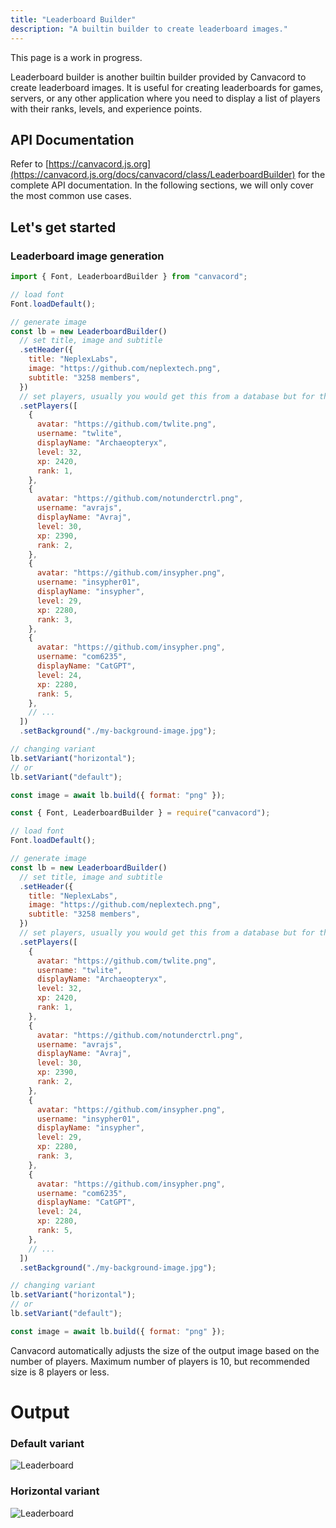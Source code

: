 ```yaml
---
title: "Leaderboard Builder"
description: "A builtin builder to create leaderboard images."
---
```


<Note>This page is a work in progress.</Note>

Leaderboard builder is another builtin builder provided by Canvacord to create leaderboard images. It is useful for creating leaderboards for games, servers, or any other application where you need to display a list of players with their ranks, levels, and experience points.

## API Documentation

Refer to [https://canvacord.js.org](https://canvacord.js.org/docs/canvacord/class/LeaderboardBuilder) for the complete API documentation. In the following sections, we will only cover the most common use cases.

## Let's get started

### Leaderboard image generation

<CodeGroup>

```js ES Modules
import { Font, LeaderboardBuilder } from "canvacord";

// load font
Font.loadDefault();

// generate image
const lb = new LeaderboardBuilder()
  // set title, image and subtitle
  .setHeader({
    title: "NeplexLabs",
    image: "https://github.com/neplextech.png",
    subtitle: "3258 members",
  })
  // set players, usually you would get this from a database but for this example we will hardcode it
  .setPlayers([
    {
      avatar: "https://github.com/twlite.png",
      username: "twlite",
      displayName: "Archaeopteryx",
      level: 32,
      xp: 2420,
      rank: 1,
    },
    {
      avatar: "https://github.com/notunderctrl.png",
      username: "avrajs",
      displayName: "Avraj",
      level: 30,
      xp: 2390,
      rank: 2,
    },
    {
      avatar: "https://github.com/insypher.png",
      username: "insypher01",
      displayName: "insypher",
      level: 29,
      xp: 2280,
      rank: 3,
    },
    {
      avatar: "https://github.com/insypher.png",
      username: "com6235",
      displayName: "CatGPT",
      level: 24,
      xp: 2280,
      rank: 5,
    },
    // ...
  ])
  .setBackground("./my-background-image.jpg");

// changing variant
lb.setVariant("horizontal");
// or
lb.setVariant("default");

const image = await lb.build({ format: "png" });
```

```js CommonJS
const { Font, LeaderboardBuilder } = require("canvacord");

// load font
Font.loadDefault();

// generate image
const lb = new LeaderboardBuilder()
  // set title, image and subtitle
  .setHeader({
    title: "NeplexLabs",
    image: "https://github.com/neplextech.png",
    subtitle: "3258 members",
  })
  // set players, usually you would get this from a database but for this example we will hardcode it
  .setPlayers([
    {
      avatar: "https://github.com/twlite.png",
      username: "twlite",
      displayName: "Archaeopteryx",
      level: 32,
      xp: 2420,
      rank: 1,
    },
    {
      avatar: "https://github.com/notunderctrl.png",
      username: "avrajs",
      displayName: "Avraj",
      level: 30,
      xp: 2390,
      rank: 2,
    },
    {
      avatar: "https://github.com/insypher.png",
      username: "insypher01",
      displayName: "insypher",
      level: 29,
      xp: 2280,
      rank: 3,
    },
    {
      avatar: "https://github.com/insypher.png",
      username: "com6235",
      displayName: "CatGPT",
      level: 24,
      xp: 2280,
      rank: 5,
    },
    // ...
  ])
  .setBackground("./my-background-image.jpg");

// changing variant
lb.setVariant("horizontal");
// or
lb.setVariant("default");

const image = await lb.build({ format: "png" });
```

</CodeGroup>

Canvacord automatically adjusts the size of the output image based on the number of players. Maximum number of players is 10, but recommended size is 8 players or less.

# Output

### Default variant

![Leaderboard](https://raw.githubusercontent.com/neplextech/canvacord/main/packages/canvacord/test/leaderboard.svg)

### Horizontal variant

![Leaderboard](https://raw.githubusercontent.com/neplextech/canvacord/main/packages/canvacord/test/leaderboard2.svg)
